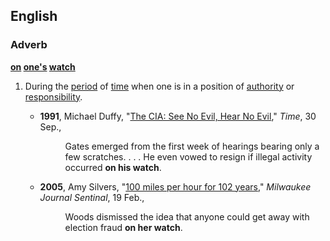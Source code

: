 ==English==

===Adverb===
'''[[on]] [[one]][['s]] [[watch]]'''

# {{context|mainly|US|idiom}} During the [[period]] of [[time]] when one is in a position of [[authority]] or [[responsibility]].
#*'''1991''', Michael Duffy, "[http://www.time.com/time/magazine/article/0,9171,973943-2,00.html The CIA: See No Evil, Hear No Evil]," ''Time'', 30 Sep.,
#*:Gates emerged from the first week of hearings bearing only a few scratches. . . . He even vowed to resign if illegal activity occurred '''on his watch'''.
#*'''2005''', Amy Silvers, "[http://www.jsonline.com/story/index.aspx?id=303103 100 miles per hour for 102 years]," ''Milwaukee Journal Sentinal'', 19 Feb.,
#*:Woods dismissed the idea that anyone could get away with election fraud '''on her watch'''.